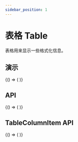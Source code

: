 ```yaml
---
sidebar_position: 1
---
```



# 表格 Table

表格用来显示一些格式化信息。

## 演示

<BrowserOnly>
  {() => (<ThemeProvider>
    <Grid yGap={16} cols={1}>
      <CodeBlock title="基础"
                 code={String(BasicCode)}>
        <Basic />
      </CodeBlock>
      <CodeBlock title="空表格"
                 code={String(EmptyCode)}>
        <Empty />
      </CodeBlock>
    </Grid>
  </ThemeProvider>)}
</BrowserOnly>

## API
<BrowserOnly>
  {() => (
    <ThemeProvider>
      <Api />
    </ThemeProvider>
  )}
</BrowserOnly>

## TableColumnItem API
<BrowserOnly>
  {() => (
    <ThemeProvider>
      <ColumnItemApi />
    </ThemeProvider>
  )}
</BrowserOnly>